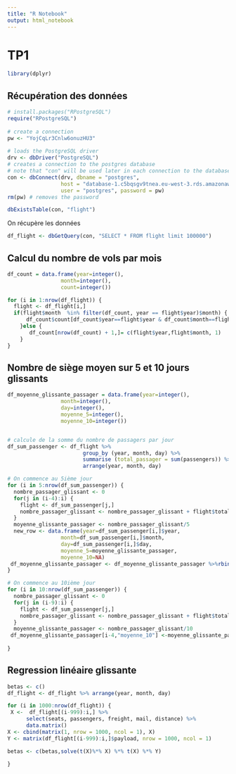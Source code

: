 ```yaml
---
title: "R Notebook"
output: html_notebook
---
```


# TP1 
```r
library(dplyr)
```


## Récupération des données
```r
# install.packages("RPostgreSQL")
require("RPostgreSQL")
 
# create a connection
pw <- "YojCqLr3Cnlw6onuzHU3"
 
# loads the PostgreSQL driver
drv <- dbDriver("PostgreSQL")
# creates a connection to the postgres database
# note that "con" will be used later in each connection to the database
con <- dbConnect(drv, dbname = "postgres",
                 host = "database-1.c5bqsgv9tnea.eu-west-3.rds.amazonaws.com", port = 5432,
                 user = "postgres", password = pw)
rm(pw) # removes the password

dbExistsTable(con, "flight")
```


On récupère les données
```r
df_flight <- dbGetQuery(con, "SELECT * FROM flight limit 100000")
```


## Calcul du nombre de vols par mois

```r
df_count = data.frame(year=integer(),
                 month=integer(), 
                 count=integer())

for (i in 1:nrow(df_flight)) {
  flight <- df_flight[i,]
  if(flight$month  %in% filter(df_count, year == flight$year)$month) {
      df_count$count[df_count$year==flight$year & df_count$month==flight$month ] = df_count$count[df_count$year==flight$year & df_count$month==flight$month ] +1
    }else {
       df_count[nrow(df_count) + 1,]= c(flight$year,flight$month, 1)
    }
}
```




## Nombre de siège moyen sur 5 et 10 jours glissants

```r
df_moyenne_glissante_passager = data.frame(year=integer(),
                 month=integer(),
                 day=integer(),
                 moyenne_5=integer(),
                 moyenne_10=integer())


# calcule de la somme du nombre de passagers par jour
df_sum_passenger <- df_flight %>% 
                        group_by (year, month, day) %>%
                        summarise (total_passager = sum(passengers)) %>%
                        arrange(year, month, day)

# On commence au 5ième jour
for (i in 5:nrow(df_sum_passenger)) {
  nombre_passager_glissant <- 0
  for(j in (i-4):i) {
    flight <- df_sum_passenger[j,]
    nombre_passager_glissant <- nombre_passager_glissant + flight$total_passager
  }
  moyenne_glissante_passager <- nombre_passager_glissant/5
  new_row <- data.frame(year=df_sum_passenger[i,]$year,
                 month=df_sum_passenger[i,]$month,
                 day=df_sum_passenger[i,]$day,
                 moyenne_5=moyenne_glissante_passager,
                 moyenne_10=NA)
 df_moyenne_glissante_passager <- df_moyenne_glissante_passager %>%rbind(new_row)
}

# On commence au 10ième jour
for (i in 10:nrow(df_sum_passenger)) {
  nombre_passager_glissant <- 0
  for(j in (i-9):i) {
    flight <- df_sum_passenger[j,]
    nombre_passager_glissant <- nombre_passager_glissant + flight$total_passager
  }
  moyenne_glissante_passager <- nombre_passager_glissant/10
 df_moyenne_glissante_passager[i-4,"moyenne_10"] <-moyenne_glissante_passager
  
}

```

## Regression linéaire glissante


```r
betas <- c()
df_flight <- df_flight %>% arrange(year, month, day)

for (i in 1000:nrow(df_flight)) {
 X <-  df_flight[(i-999):i,] %>%
      select(seats, passengers, freight, mail, distance) %>%
      data.matrix()
X <- cbind(matrix(1, nrow = 1000, ncol = 1), X)
Y <- matrix(df_flight[(i-999):i,]$payload, nrow = 1000, ncol = 1)

betas <- c(betas,solve(t(X)%*% X) %*% t(X) %*% Y)
  
}


```






















